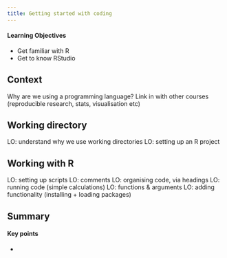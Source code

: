 ```yaml
---
title: Getting started with coding
---
```


::: {.callout-tip}
#### Learning Objectives

- Get familiar with R
- Get to know RStudio
:::


## Context

Why are we using a programming language? Link in with other courses (reproducible research, stats, visualisation etc)

## Working directory

LO: understand why we use working directories
LO: setting up an R project

## Working with R

LO: setting up scripts
LO: comments
LO: organising code, via headings
LO: running code (simple calculations)
LO: functions & arguments
LO: adding functionality (installing + loading packages)





## Summary

::: {.callout-tip}
#### Key points

- 
:::
